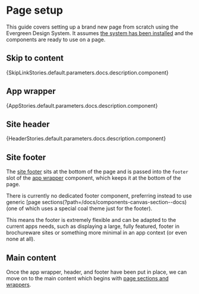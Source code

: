 
<Meta title="Guides/Page setup" />

# Page setup

This guide covers setting up a brand new page from scratch using the Evergreen Design System.
It assumes [the system has been installed](?path=/docs/getting-started--docs) and the components
are ready to use on a page.

## Skip to content

<Markdown>{SkipLinkStories.default.parameters.docs.description.component}</Markdown>

<Canvas
  of={SkipLinkStories.SkipLink}
/>

## App wrapper

<Markdown>{AppStories.default.parameters.docs.description.component}</Markdown>

<Canvas
  of={AppStories.App}
/>

## Site header

<Markdown>{HeaderStories.default.parameters.docs.description.component}</Markdown>

<docs-fullscreen-story>
  <Canvas
    of={HeaderRecipes.Light}
  />
</docs-fullscreen-story>

<docs-fullscreen-story>
  <Canvas
    of={HeaderRecipes.Dark}
  />
</docs-fullscreen-story>

<docs-fullscreen-story>
  <Canvas
    of={HeaderRecipes.Compact}
  />
</docs-fullscreen-story>

## Site footer

The [site footer](?path=/story/recipes-footer--full) sits at the bottom of the page and is passed
into the `footer` slot of the [app wrapper](?path=/docs/components-composition-app--docs) component,
which keeps it at the bottom of the page.

There is currently no dedicated footer component, preferring instead to use generic
[page sections(?path=/docs/components-canvas-section--docs) (one of which uses a special coal theme
just for the footer).

This means the footer is extremely flexible and can be adapted to the current apps needs, such as
displaying a large, fully featured, footer in brochureware sites or something more minimal in an app
context (or even none at all).

<docs-fullscreen-story>
  <Canvas
    of={FooterRecipes.Full}
  />
</docs-fullscreen-story>

<docs-fullscreen-story>
  <Canvas
    of={FooterRecipes.Minimal}
  />
</docs-fullscreen-story>

## Main content

Once the app wrapper, header, and footer have been put in place, we can move on to the main content
which begins with [page sections and wrappers](?path=/docs/guides-page-sections-and-wrappers--docs).
